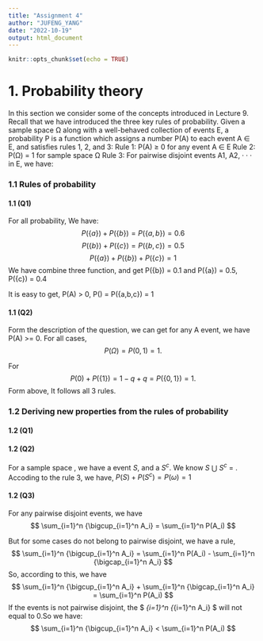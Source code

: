 ---
title: "Assignment 4"
author: "JUFENG_YANG"
date: "2022-10-19"
output: html_document
---

```{r setup, include=FALSE}
knitr::opts_chunk$set(echo = TRUE)
```

# 1. Probability theory

In this section we consider some of the concepts introduced in Lecture 9.
Recall that we have introduced the three key rules of probability. Given a sample space Ω along with a
well-behaved collection of events E, a probability P is a function which assigns a number P(A) to each event
A ∈ E, and satisfies rules 1, 2, and 3:
Rule 1: P(A) ≥ 0 for any event A ∈ E
Rule 2: P(Ω) = 1 for sample space Ω
Rule 3: For pairwise disjoint events A1, A2, · · · in E, we have:
\begin{equation *}


\end{equation *}

### 1.1 Rules of probability
#### 1.1 (Q1)
For all probability, We have:
$$
P(\{a\}) + P(\{b\}) = P(\{a,b\}) = 0.6
$$
$$
P(\{b\}) + P(\{c\}) = P(\{b,c\}) = 0.5
$$
$$
P(\{a\}) + P(\{b\}) + P(\{c\}) = 1
$$
We have combine three function, and get P({b}) = 0.1
and P({a}) = 0.5, P({c}) = 0.4

It is easy to get, P(A) > 0, P(\omega) = P({a,b,c}) = 1


#### 1.1 (Q2)
Form the description of the question, we can get for any A event, we have P(A) >= 0. For all cases, 
$$ P(\Omega) = P({0,1}) = 1. $$

For 
$$
P({0}) + P(\{1\}) = 1-q + q = P(\{0,1\}) = 1.
$$
Form above, It follows all 3 rules.


### 1.2 Deriving new properties from the rules of probability
#### 1.2 (Q1)


#### 1.2 (Q2)
For a sample space \omega, we have a event $S$, and a $S^c$. We know $S$ $\bigcup$ $S^c$ = \omega. Accoding to the rule 3, we have, $P(S) + P(S^c) = P(\omega) = 1$

#### 1.2 (Q3)
For any pairwise disjoint events, we have 
$$
\sum_{i=1}^n {\bigcup_{i=1}^n A_i} = \sum_{i=1}^n P(A_i)
$$

But for some cases do not belong to pairwise disjoint, we have a rule,
$$
\sum_{i=1}^n {\bigcup_{i=1}^n A_i} = \sum_{i=1}^n P(A_i) - \sum_{i=1}^n {\bigcap_{i=1}^n A_i}
$$
So, according to this, we have 
$$
\sum_{i=1}^n {\bigcup_{i=1}^n A_i} + \sum_{i=1}^n {\bigcap_{i=1}^n A_i} = \sum_{i=1}^n P(A_i)
$$
If the events is not pairwise disjoint, the $ \sum_{i=1}^n {\bigcap_{i=1}^n A_i} $ will not equal to 0.So we have:
$$
\sum_{i=1}^n {\bigcup_{i=1}^n A_i} < \sum_{i=1}^n P(A_i)
$$
\





